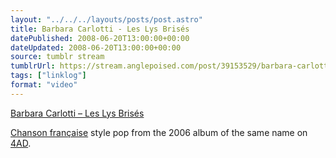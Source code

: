 ```yaml
---
layout: "../../../layouts/posts/post.astro"
title: Barbara Carlotti - Les Lys Brisés
datePublished: 2008-06-20T13:00:00+00:00
dateUpdated: 2008-06-20T13:00:00+00:00
source: tumblr stream
tumblrUrl: https://stream.anglepoised.com/post/39153529/barbara-carlotti-les-lys-bris%C3%A9s-chanson
tags: ["linklog"]
format: "video"
---
```



<YouTube id="https://www.youtube.com/watch?v=VNUu6z38Zww" />

[Barbara Carlotti &#8211; Les Lys Brisés][1]

[Chanson française][2] style pop from the 2006 album of the same name on [4AD][3].

[1]: https://www.youtube.com/watch?v=VNUu6z38Zww
[2]: http://en.wikipedia.org/wiki/French_popular_music
[3]: http://www.4ad.com/
